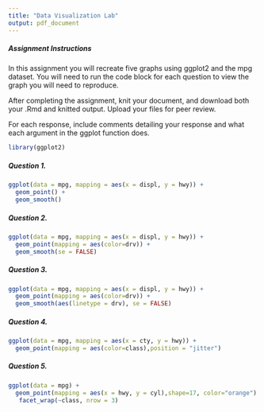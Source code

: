 ```yaml
---
title: "Data Visualization Lab"
output: pdf_document
---
```


##### Assignment Instructions

In this assignment you will recreate five graphs using ggplot2 and the mpg dataset. You will need to run the code block for each question to view the graph you will need to reproduce. 

After completing the assignment, knit your document, and download both your .Rmd and knitted output. Upload your files for peer review. 

For each response, include comments detailing your response and what each argument in the ggplot function does. 

```r
library(ggplot2)
```
##### Question 1.

```r
ggplot(data = mpg, mapping = aes(x = displ, y = hwy)) +
  geom_point() +
  geom_smooth()
```

##### Question 2.

```r
ggplot(data = mpg, mapping = aes(x = displ, y = hwy)) +
  geom_point(mapping = aes(color=drv)) +
  geom_smooth(se = FALSE)
```

##### Question 3.


```r
ggplot(data = mpg, mapping = aes(x = displ, y = hwy)) +
  geom_point(mapping = aes(color=drv)) +
  geom_smooth(aes(linetype = drv), se = FALSE)
```

##### Question 4.

```r
ggplot(data = mpg, mapping = aes(x = cty, y = hwy)) +
  geom_point(mapping = aes(color=class),position = "jitter")
```

##### Question 5.

```r
ggplot(data = mpg) +
  geom_point(mapping = aes(x = hwy, y = cyl),shape=17, color="orange") +
   facet_wrap(~class, nrow = 3)
```